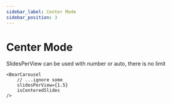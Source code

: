 ```yaml
---
sidebar_label: Center Mode
sidebar_position: 3
---
```



# Center Mode
SlidesPerView can be used with number or auto, there is no limit

```tsx
<BearCarousel 
    // ...ignore some
    slidesPerView={1.5}
    isCenteredSlides
/>
```

<Carousel
    slidesPerView={1.5}
    isCenteredSlides
/>
